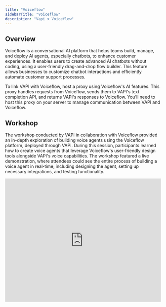 ```yaml
---
title: "Voiceflow"
sidebarTitle: "Voiceflow"
description: "Vapi x Voiceflow"
---
```


## Overview

Voiceflow is a conversational AI platform that helps teams build, manage, and deploy AI agents, especially chatbots, to enhance customer experiences. It enables users to create advanced AI chatbots without coding, using a user-friendly drag-and-drop flow builder. This feature allows businesses to customize chatbot interactions and efficiently automate customer support processes.

To link VAPI with Voiceflow, host a proxy using Voiceflow's AI features. This proxy handles requests from Voiceflow, sends them to VAPI's text completion API, and returns VAPI's responses to Voiceflow. You'll need to host this proxy on your server to manage communication between VAPI and Voiceflow.

## Workshop

The workshop conducted by VAPI in collaboration with Voiceflow provided an in-depth exploration of building voice agents using the Voiceflow platform, deployed through VAPI. During this session, participants learned how to create voice agents that leverage Voiceflow's user-friendly design tools alongside VAPI's voice capabilities. The workshop featured a live demonstration, where attendees could see the entire process of building a voice agent in real-time, including designing the agent, setting up necessary integrations, and testing functionality.

<iframe
        src="https://www.youtube.com/embed/PbS9rfopZQA"
        title="YouTube video player"
        frameborder="0"
        allow="accelerometer; autoplay; clipboard-write; encrypted-media; gyroscope; picture-in-picture; web-share"
        referrerpolicy="strict-origin-when-cross-origin"
        width="100%"
        height="400px"
        allowfullscreen
/>
By the end of the workshop, participants gained insights into building and deploying voice agents, practical skills in designing conversational flows, and an understanding of voice agents.
